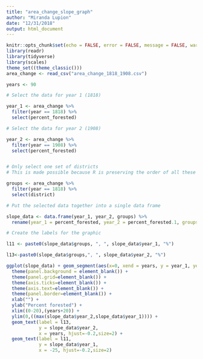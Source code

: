 ```yaml
---
title: "area_change_slope_graph"
author: "Miranda Lupion"
date: "12/31/2018"
output: html_document
---
```


```r
knitr::opts_chunk$set(echo = FALSE, error = FALSE, message = FALSE, warning = FALSE)
library(readr)
library(tidyverse)
library(scales)
theme_set((theme_classic()))
area_change <- read_csv("area_change_1818_1908.csv")

```


```r
years <- 90

# Select the data for year 1 (1818)

year_1 <- area_change %>%
  filter(year == 1818) %>%
  select(percent_forested)

# Select the data for year 2 (1908)

year_2 <- area_change %>%
  filter(year == 1908) %>%
  select(percent_forested)


# Only select one set of districts 
# This is made possible because R is preserving the order of all these observations 

groups <- area_change %>%
  filter(year == 1818) %>%
  select(district)

# Put the selected data together into a single data frame

slope_data <- data.frame(year_1, year_2, groups) %>%
  rename(year_1 = percent_forested, year_2 = percent_forested.1, groups = district)

# Create the labels for the graphic

l11 <- paste0(slope_data$groups, ", ", slope_data$year_1, "%")

l13<-paste0(slope_data$groups,", ", slope_data$year_2, "%")

```


```r

ggplot(slope_data) + geom_segment(aes(x=0, xend = years, y = year_1, yend = year_2), size=.75) +
  theme(panel.background = element_blank()) +
  theme(panel.grid=element_blank()) +
  theme(axis.ticks=element_blank()) +
  theme(axis.text=element_blank()) +
  theme(panel.border=element_blank()) + 
  xlab("") + 
  ylab("Percent forested") + 
  xlim((0-20),(years+20)) +
  ylim(0,((max(slope_data$year_2,slope_data$year_1)))) +
  geom_text(label = l13,
            y = slope_data$year_2,
            x = years, hjust=-0.2,size=2) +
  geom_text(label = l11,
            y = slope_data$year_1,
            x = -25, hjust=-0.2,size=2)      


```


